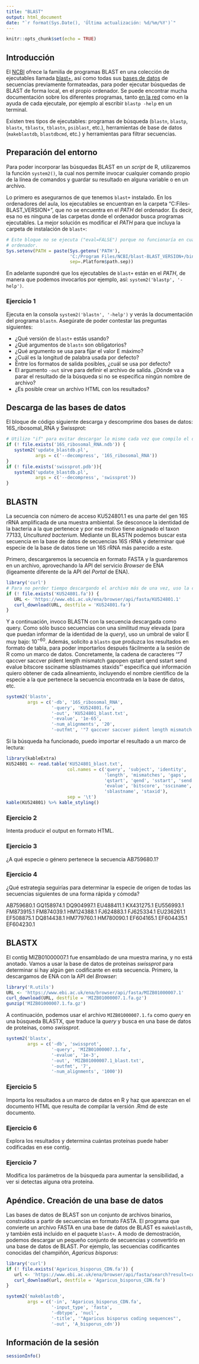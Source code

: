 ```yaml
---
title: "BLAST"
output: html_document
date: "`r format(Sys.Date(), 'Última actualización: %d/%m/%Y')`"
---
```


```r
knitr::opts_chunk$set(echo = TRUE)
```

## Introducción

El [NCBI](https://www.ncbi.nlm.nih.gov/) ofrece la familia de programas BLAST en una colección de ejecutables llamada [blast+](https://blast.ncbi.nlm.nih.gov/doc/blast-help/downloadblastdata.html), así como todas sus [bases de datos](https://ftp.ncbi.nlm.nih.gov/blast/db/) de secuencias previamente formateadas, para poder ejecutar búsquedas de BLAST de forma local, en el propio ordenador. Se puede encontrar mucha documentación sobre los diferentes programas, tanto
[en la red](https://www.ncbi.nlm.nih.gov/books/NBK279690/) como en la ayuda de cada ejecutale, por ejemplo al escribir `blastp -help` en un terminal.

Existen tres tipos de ejecutables: programas de búsqueda (`blastn`, `blastp`, `blastx`, `tblastx`, `tblastn`, `psiblast`, etc.), herramientas de base de datos (`makeblastdb`, `blastdbcmd`, etc.) y herramientas para filtrar secuencias.

## Preparación del entorno
Para poder incorporar las búsquedas BLAST en un *script* de R, utilizaremos la función `system2()`, la cual nos permite invocar cualquier comando propio de la línea de comandos y guardar su resultado en alguna variable o en un archivo.

Lo primero es asegurarnos de que tenemos `blast+` instalado. En los ordenadores del aula, los ejecutables se encuentran en la carpeta "C:\Program Files\NCBI\blast-BLAST_VERSION+\bin", que no se encuentra en el *PATH* del ordenador. Es decir, esa no es ninguna de las carpetas donde el ordenador busca programas ejecutables. La mejor solución es modificar el *PATH* para que incluya la carpeta de instalación de `blast+`:

```r
# Este bloque no se ejecuta ("eval=FALSE") porque no funcionaría en cualquier
# ordenador.
Sys.setenv(PATH = paste(Sys.getenv('PATH'),
                        'C:/Program Files/NCBI/blast-BLAST_VERSION+/bin',
                        sep=.Platform$path.sep))
```

En adelante supondré que los ejecutables de `blast+` están en el *PATH*, de manera
que podemos invocarlos por ejemplo, así: `system2('blastp', '-help')`.

### Ejercicio 1
Ejecuta en la consola `system2('blastn', '-help')` y verás la documentación del
programa `blastn`. Asegúrate de poder contestar las preguntas siguientes:

- ¿Qué versión de `blast+` estás usando?
- ¿Qué argumentos de `blastn` son obligatorios?
- ¿Qué argumento se usa para fijar el valor E máximo?
- ¿Cuál es la longitud de palabra usada por defecto?
- Entre los formatos de salida posibles, ¿cuál se usa por defecto?
- El argumento `-out` sirve para definir el archivo de salida. ¿Dónde va a parar el resultado de la búsqueda si no se especifica ningún nombre de archivo?
- ¿Es posible crear un archivo HTML con los resultados?

## Descarga de las bases de datos

El bloque de código siguiente descarga y descomprime dos bases de datos: 16S_ribosomal_RNA y Swissprot:

```r
# Utilizo "if" para evitar descargar lo mismo cada vez que compilo el documento.
if (! file.exists('16S_ribosomal_RNA.ndb')) {
   system2('update_blastdb.pl',
           args = c('--decompress', '16S_ribosomal_RNA'))
}
if (! file.exists('swissprot.pdb')){
   system2('update_blastdb.pl',
           args = c('--decompress', 'swissprot'))
}
```

## BLASTN
La secuencia con número de acceso KU524801.1 es una parte del gen 16S rRNA amplificada
de una muestra ambiental. Se desconoce la identidad de la bacteria a la que pertenece
y por ese motivo tiene asignado el taxon 77133, *Uncultured bacterium*. Mediante
un BLASTN podemos buscar esta secuencia en la base de datos de secuencias 16S rRNA
y determinar qué especie de la base de datos tiene un 16S rRNA más parecido a este.

Primero, descargaremos la secuencia en formato FASTA y la guardaremos en un archivo,
aprovechando la API del servicio *Browser* de ENA (ligeamente diferente de la API del
*Portal* de ENA).

```r
library('curl')
# Para no perder tiempo descargando el archivo más de una vez, uso la condición:
if (! file.exists('KU524801.fa')) {
   URL <- 'https://www.ebi.ac.uk/ena/browser/api/fasta/KU524801.1'
   curl_download(URL, destfile = 'KU524801.fa')
}
```

Y a continuación, invoco BLASTN con la secuencia descargada como query. Como sólo
busco secuencias con una similitud muy elevada (para que puedan informar de la
identidad de la *query*), uso un umbral de valor E muy bajo: $10^{-60}$. Además,
solicito a `blastn` que produzca los resultados en formato de tabla, para poder
importarlos después fácilmente a la sesión de R como un marco de datos. Concretamente,
la cadena de caracteres '"7 qaccver saccver pident length mismatch gapopen qstart qend sstart send evalue bitscore ssciname sblastnames staxids"' especifica qué información quiero
obtener de cada alineamiento, incluyendo el nombre científico de la especie a la
que pertenece la secuencia encontrada en la base de datos, etc.

```r
system2('blastn',
        args = c('-db', '16S_ribosomal_RNA',
                 '-query', 'KU524801.fa',
                 '-out', 'KU524801_blast.txt',
                 '-evalue', '1e-65',
                 '-num_alignments', '20',
                 '-outfmt', '"7 qaccver saccver pident length mismatch gapopen qstart qend sstart send evalue bitscore ssciname sblastnames staxids"'))
```

Si la búsqueda ha funcionado, puedo importar el resultado a un marco de lectura:

```r
library(kableExtra)
KU524801 <- read.table('KU524801_blast.txt',
                       col.names = c('query', 'subject', 'identity',
                                     'length', 'mismatches', 'gaps',
                                     'qstart', 'qend', 'sstart', 'send',
                                     'evalue', 'bitscore', 'ssciname',
                                     'sblastname', 'staxid'),
                       sep = '\t')
kable(KU524801) %>% kable_styling()
```

### Ejercicio 2
Intenta producir el output en formato HTML.

### Ejercicio 3
¿A qué especie o género pertenece la secuencia AB759680.1?

### Ejercicio 4
¿Qué estrategia seguirías para determinar la especie de origen de todas las
secuencias siguientes de una forma rápida y cómoda?

AB759680.1
GQ158974.1
DQ904997.1
EU488411.1
KX431275.1
EU556993.1
FM873915.1
FM874039.1
HM124388.1
FJ624883.1
FJ625334.1
EU236261.1
EF508875.1
DQ814438.1
HM779760.1
HM780090.1
EF604165.1
EF604435.1
EF604230.1

## BLASTX

El contig MIZB01000007.1 fue ensamblado de una muestra marina, y no está anotado.
Vamos a usar la base de datos de proteínas *swissprot* para determinar si hay algún
gen codificante en esta secuencia. Primero, la descargamos de ENA con la API del
*Browser*:

```r
library('R.utils')
URL <- 'https://www.ebi.ac.uk/ena/browser/api/fasta/MIZB01000007.1'
curl_download(URL, destfile = 'MIZB01000007.1.fa.gz')
gunzip('MIZB01000007.1.fa.gz')
```

A continuación, podemos usar el archivo `MIZB01000007.1.fa` como *query* en una
búsqueda BLASTX, que traduce la *query* y busca en una base de datos de proteínas,
como *swissprot*.

```r
system2('blastx',
        args = c('-db', 'swissprot',
                 '-query', 'MIZB01000007.1.fa',
                 '-evalue', '1e-3',
                 '-out', 'MIZB01000007.1_blast.txt',
                 '-outfmt', '7',
                 '-num_alignments', '1000'))
```

### Ejercicio 5
Importa los resultados a un marco de datos en R y haz que aparezcan en el documento
HTML que resulta de compilar la versión .Rmd de este documento.

### Ejercicio 6
Explora los resultados y determina cuántas proteínas puede haber codificadas en
ese contig.

### Ejercicio 7
Modifica los parámetros de la búsqueda para aumentar la sensibilidad, a ver si
detectas alguna otra proteína.

## Apéndice. Creación de una base de datos
Las bases de datos de BLAST son un conjunto de archivos binarios, construídos
a partir de secuencias en formato FASTA. El programa que convierte un archivo
FASTA en una base de datos de BLAST es `makeblastdb`, y también está incluido
en el paquete `blast+`. A modo de demostración, podemos descargar un pequeño
conjunto de secuencias y convertirlo en una base de datos de BLAST. Por ejemplo,
las secuencias codificantes conocidas del champiñón, *Agaricus bisporus*: 

```r
library('curl')
if (! file.exists('Agaricus_bisporus_CDN.fa')) {
   url <- 'https://www.ebi.ac.uk/ena/browser/api/fasta/search?result=coding&query=tax_eq(5341)&limit=0'
   curl_download(url, destfile = 'Agaricus_bisporus_CDN.fa')
}
```

```r
system2('makeblastdb',
        args = c('-in', 'Agaricus_bisporus_CDN.fa',
                 '-input_type', 'fasta',
                 '-dbtype', 'nucl',
                 '-title', '"Agaricus bisporus coding sequences"',
                 '-out', 'A_bisporus_cdn'))
```

## Información de la sesión

```r
sessionInfo()
```
